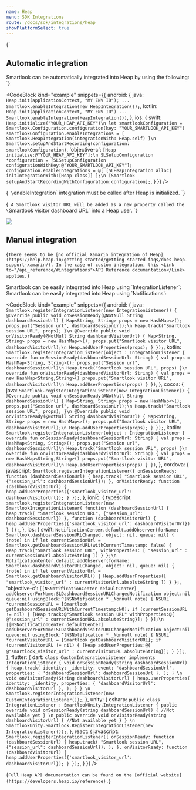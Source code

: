 ```yaml
---
name: Heap
menu: SDK Integrations
route: /docs/sdk/integrations/heap
showPlatformSelect: true
---
```




<Title>Heap integration</Title>

<TextBlock visibleOn="android,ios">{`
## Automatic integration
Smartlook can be automatically integrated into Heap by using the following:
`}</TextBlock>

<CodeBlock
  kind="example"
  snippets={{
    android: {
      java: `
Heap.init(applicationContext, "MY ENV ID");
...
Smartlook.enableIntegration(new HeapIntegration());
      `,
      kotlin: `
Heap.init(applicationContext, "MY ENV ID")
...
Smartlook.enableIntegration(HeapIntegration())
      `,
  },
  ios: {
      swift: `
Heap.initialize("YOUR_HEAP_API_KEY")\n
let smartlookConfiguration = Smartlook.Configuration.configuration(key: "YOUR_SMARTLOOK_API_KEY")
smartlookConfiguration.enableIntegrations = [ Smartlook.HeapIntegration(integrationWith: Heap.self) ]\n
Smartlook.setupAndStartRecording(configuration: smartlookConfiguration)
`,
      'objective-c': `
[Heap initialize:@"YOUR_HEAP_API_KEY"];\n
SLSetupConfiguration *configuration = [SLSetupConfiguration configurationWithKey:@"YOUR_SMARTLOOK_API_KEY"];
configuration.enableIntegrations = @[ [SLHeapIntegration alloc] initIntegrationWith:[Heap class]] ];\n
[Smartlook setupAndStartRecordingWithConfiguration:configuration];
`,
  }
  }}
/>

<TextBlock kind="important" visibleOn="android">{`
\`enableIntegration\` integration must be called after Heap is initialized.
`}</TextBlock>

<TextBlock visibleOn="android,ios">{`
A Smartlook visitor URL will be added as a new property called the \`Smartlook visitor dashboard URL\` into a Heap user.
`}</TextBlock>

<img visibleOn="android" src={auto_integration_heap} />

## Manual integration

<TextBlock kind="important" visibleOn="xamarin">{`
There seems to be [no official Xamarin integration of Heap](https://help.heap.io/getting-started/getting-started-faqs/does-heap-support-xamarin/). In the case of custom integration, this <Link to="/api_reference/#integrations">API Reference documentation</Link> applies.
`}</TextBlock>

<TextBlock invisibleOn="ios,xamarin">
Smartlook can be easily integrated into Heap using `IntegrationListener`:
</TextBlock>

<TextBlock visibleOn="ios">
Smartlook can be easily integrated into Heap using `Notifications`:
</TextBlock>

<CodeBlock
  kind="example"
  snippets={{
    android: {
      java: `
Smartlook.registerIntegrationListener(new IntegrationListener() {
    @Override
    public void onSessionReady(@NotNull String dashboardSessionUrl) {
        Map<String, String> props = new HashMap<>();
        props.put("Session url", dashboardSessionUrl);\n
        Heap.track("Smartlook session URL", props);
    }\n
    @Override
    public void onVisitorReady(@NotNull String dashboardVisitorUrl) {
        Map<String, String> props = new HashMap<>();
        props.put("Smartlook visitor URL", dashboardVisitorUrl);\n
        Heap.addUserProperties(props);
    }
});
      `,
      kotlin: `
Smartlook.registerIntegrationListener(object : IntegrationListener {
    override fun onSessionReady(dashboardSessionUrl: String) {
        val props = HashMap<String, String>();
        props.put("Session url", dashboardSessionUrl)\n
        Heap.track("Smartlook session URL", props)
    }\n
    override fun onVisitorReady(dashboardVisitorUrl: String) {
        val props = new HashMap<String,String>()
        props.put("Smartlook visitor URL", dashboardVisitorUrl)\n
        Heap.addUserProperties(props)
    }
})
      `,
    },
    cocos: {
      java: `
Smartlook.registerIntegrationListener(new IntegrationListener() {
    @Override
    public void onSessionReady(@NotNull String dashboardSessionUrl) {
        Map<String, String> props = new HashMap<>();
        props.put("Session url", dashboardSessionUrl);\n
        Heap.track("Smartlook session URL", props);
    }\n
    @Override
    public void onVisitorReady(@NotNull String dashboardVisitorUrl) {
        Map<String, String> props = new HashMap<>();
        props.put("Smartlook visitor URL", dashboardVisitorUrl);\n
        Heap.addUserProperties(props);
    }
});
      `,
      kotlin: `
Smartlook.registerIntegrationListener(object : IntegrationListener {
    override fun onSessionReady(dashboardSessionUrl: String) {
        val props = HashMap<String, String>();
        props.put("Session url", dashboardSessionUrl)\n
        Heap.track("Smartlook session URL", props)
    }\n
    override fun onVisitorReady(dashboardVisitorUrl: String) {
        val props = new HashMap<String,String>()
        props.put("Smartlook visitor URL", dashboardVisitorUrl)\n
        Heap.addUserProperties(props)
    }
})
      `,
    },
    cordova: {
      javascript: `
Smartlook.registerIntegrationListener({
  onSessionReady: function (dashboardSessionUrl) {
    heap.track(
        "Smartlook session URL",
        {"session_url": dashboardSessionUrl});
  },
  onVisitorReady: function (dashboardVisitorUrl) {
    heap.addUserProperties({'smartlook_visitor_url': dashboardVisitorUrl});
  }
});
      `,
    },
    ionic: {
      typescript: `
smartlook.registerIntegrationListener(new SmartlookIntegrationListener(
  function (dashboardSessionUrl) {
    heap.track(
        "Smartlook session URL",
        {"session_url": dashboardSessionUrl})
  },
  function (dashboardVisitorUrl) {
    heap.addUserProperties({'smartlook_visitor_url': dashboardVisitorUrl})
  }
));
      `,
    },
    ios: {
      swift: `
NotificationCenter.default.addObserver(forName: Smartlook.dashboardSessionURLChanged, object: nil, queue: nil) { (note) in
    if let currentSessionUrl = Smartlook.getDashboardSessionURL(withCurrentTimestamp: false) {
        Heap.track("Smartlook session URL", withProperties: [ "session_url" : currentSessionUrl.absoluteString ])
    }
};\n
NotificationCenter.default.addObserver(forName: Smartlook.dashboardVisitorURLChanged, object: nil, queue: nil) { (note) in
    if let currentVisitorUrl = Smartlook.getDashboardVisitorURL() {
        Heap.addUserProperties([ "smartlook_visitor_url" : currentVisitorUrl.absoluteString ])
    }
};
      `,
      'objective-c': `
[[NSNotificationCenter defaultCenter] addObserverForName:SLDashboardSessionURLChangedNotification object:nil queue:nil usingBlock:^(NSNotification * _Nonnull note) {
    NSURL *currentSessionURL = [Smartlook getDashboardSessionURLWithCurrentTimestamp:NO];
    if (currentSessionURL != nil) {
        [Heap track:@"Smartlook session URL" withProperties:@{ @"session_url" : currentSessionURL.absoluteString}];
    }
}];\n
[[NSNotificationCenter defaultCenter] addObserverForName:SLDashboardVisitorURLChangedNotification object:nil queue:nil usingBlock:^(NSNotification * _Nonnull note) {
    NSURL *currentVisitorURL = [Smartlook getDashboardVisitorURL];
    if (currentVisitorURL != nil) {
        [Heap addUserProperties:@{ @"smartlook_visitor_url" : currentVisitorURL.absoluteString}];
    }
}];
      `,
    },
    flutter: {
      dart: `
class CustomIntegrationListener implements IntegrationListener {
  void onSessionReady(String dashboardSessionUrl) {
      heap.track(
      identity: _identity,
      event: 'dashboardSessionUrl',
      properties: {
        'dashboardSessionUrl': dashboardSessionUrl
      },
    );
  }
\n
  void onVisitorReady(String dashboardVisitorUrl) {
    heap.userProperties(
      identity: _identity,
      properties: {
        'dashboardVisitorUrl': dashboardVisitorUrl
      },
    );
  }
}
\n
Smartlook.registerIntegrationListener(new CustomIntegrationListener());
      `,
  },
  unity: {
    csharp: `
public class IntegrationListener : SmartlookUnity.IntegrationListener
{
    public override void onSessionReady(string dashboardSessionUrl)
    {
        //Not available yet
    }
\n
    public override void onVisitorReady(string dashboardVisitorUrl)
    {
        //Not available yet
    }
}
\n
SmartlookUnity.Smartlook.RegisterIntegrationListener(new IntegrationListener());
`,
  },
  react: {
      javascript: `
Smartlook.registerIntegrationListener({
  onSessionReady: function (dashboardSessionUrl) {
    heap.track(
        "Smartlook session URL",
        {"session_url": dashboardSessionUrl});
);
  },
  onVisitorReady: function (dashboardVisitorUrl) {
    heap.addUserProperties({'smartlook_visitor_url': dashboardVisitorUrl});
  }
});
      `,
  }
  }}
/>

<TextBlock kind="note">{`
Full Heap API documentation can be found on the [official website](https://developers.heap.io/reference).
`}</TextBlock>

